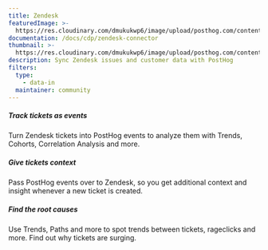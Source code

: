 ```yaml
---
title: Zendesk
featuredImage: >-
  https://res.cloudinary.com/dmukukwp6/image/upload/posthog.com/contents/cdp/images/apps/zendesk.png
documentation: /docs/cdp/zendesk-connector
thumbnail: >-
  https://res.cloudinary.com/dmukukwp6/image/upload/posthog.com/contents/cdp/thumbnails/zendesk.svg
description: Sync Zendesk issues and customer data with PostHog
filters:
  type:
    - data-in
  maintainer: community
---
```


<Section
    divider={false}
    title="Debug issues faster and solve customer issues by linking Zendesk and PostHog with a two-way integration."
    size="full"
    cols={3}
>
    <div>
        <h5>Track tickets as events</h5>
        <p>Turn Zendesk tickets into PostHog events to analyze them with Trends, Cohorts, Correlation Analysis and more. </p>
    </div>
    <div>
        <h5>Give tickets context</h5>
        <p>Pass PostHog events over to Zendesk, so you get additional context and insight whenever a new ticket is created. </p>
    </div>
    <div>
        <h5>Find the root causes</h5>
        <p>Use Trends, Paths and more to spot trends between tickets, rageclicks and more. Find out why tickets are surging.</p>
    </div>
</Section>

<TutorialsSlider topic="zendesk" />

<Documentation />
